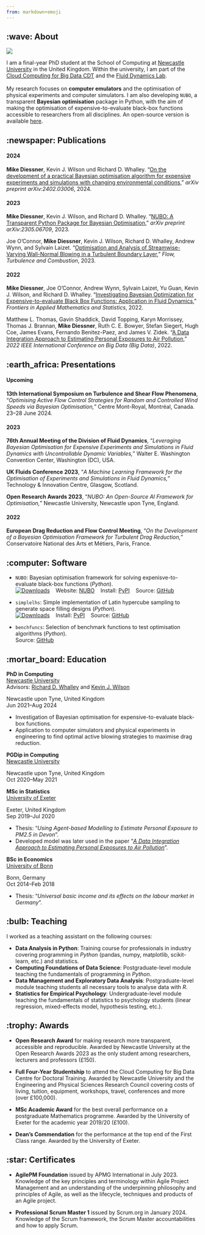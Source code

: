 ```yaml
---
from: markdown+emoji
---
```

## :wave: About
::: {layout-ncol=2}
![](profile.jpg)

I am a final-year PhD student at the School of Computing at [Newcastle
University](https://www.ncl.ac.uk) in the United Kingdom. Within the university,
I am part of the [Cloud Computing for Big Data CDT](
https://www.ncl.ac.uk/bigdata/) and the [Fluid Dynamics Lab](
https://www.experimental-fluid-dynamics.com).  
\
My research focuses on **computer emulators** and the optimisation of physical
experiments and computer simulators. I am also developing `NUBO`, a transparent
**Bayesian optimisation** package in Python, with the aim of making the
optimisation of expensive-to-evaluate black-box functions accessible to
researchers from all disciplines. An open-source version is available [here](
https://mikediessner.github.io/nubo).
:::


## :newspaper: Publications

#### 2024
**Mike Diessner**, Kevin J. Wilson und Richard D. Whalley. "[On the development
of a practical Bayesian optimisation algorithm for expensive experiments and
simulations with changing environmental conditions](
https://doi.org/10.48550/arXiv.2402.03006)," _arXiv preprint arXiv:2402.03006_,
2024.

#### 2023
**Mike Diessner**, Kevin J. Wilson, and Richard D. Whalley. "[NUBO: A
Transparent Python Package for Bayesian Optimisation](
https://arxiv.org/abs/2305.06709)," _arXiv preprint arXiv:2305.06709_, 2023. 

Joe O’Connor, **Mike Diessner**, Kevin J. Wilson, Richard D. Whalley, Andrew
Wynn, and Sylvain Laizet. "[Optimisation and Analysis of Streamwise-Varying
Wall-Normal Blowing in a Turbulent Boundary Layer](
https://link.springer.com/article/10.1007/s10494-023-00408-3)," _Flow,
Turbulence and Combustion_, 2023.

#### 2022
**Mike Diessner**, Joe O'Connor, Andrew Wynn, Sylvain Laizet, Yu Guan, Kevin J.
Wilson, and Richard D. Whalley. "[Investigating Bayesian Optimization for
Expensive-to-evaluate Black Box Functions: Application in Fluid Dynamics](
https://www.frontiersin.org/articles/10.3389/fams.2022.1076296/full),"
_Frontiers in Applied Mathematics and Statistics_, 2022. 

Matthew L. Thomas, Gavin Shaddick, David Topping, Karyn Morrissey, Thomas J.
Brannan, **Mike Diessner**, Ruth C. E. Bowyer, Stefan Siegert, Hugh Coe, James
Evans, Fernando Benitez-Paez, and James V. Zidek. "[A Data Integration Approach
to Estimating Personal Exposures to Air Pollution](
https://ieeexplore.ieee.org/abstract/document/10020701)," _2022 IEEE
International Conference on Big Data (Big Data)_, 2022.


## :earth_africa: Presentations

#### Upcoming
**13th International Symposium on Turbulence and Shear Flow Phenomena**,
"*Optimising Active Flow Control Strategies for Random and Controlled Wind
Speeds via Bayesian Optimisation,*" Centre Mont-Royal, Montréal, Canada. 23--28
June 2024.

#### 2023
**76th Annual Meeting of the Division of Fluid Dynamics**, "*Leveraging Bayesian
Optimisation for Expensive Experiments and Simulations in Fluid Dynamics with
Uncontrollable Dynamic Variables,*" Walter E. Washington Convention Center,
Washington (DC), USA.

**UK Fluids Conference 2023**, "*A Machine Learning Framework for the
Optimisation of Experiments and Simulations in Fluid Dynamics,*" Technology &
Innovation Centre, Glasgow, Scotland. 

**Open Research Awards 2023**, "*NUBO: An Open-Source AI Framework for
Optimisation,*" Newcastle University, Newcastle upon Tyne, England.

#### 2022
**European Drag Reduction and Flow Control Meeting**, "*On the Development of a
Bayesian Optimisation Framework for Turbulent Drag Reduction,*" Conservatoire
National des Arts et Métiers, Paris, France.


## :computer: Software

- `NUBO`: Bayesian optimisation framework for solving expenisve-to-evaluate
black-box functions (*Python*).  
  [![Downloads](https://static.pepy.tech/personalized-badge/nubopy?period=total&units=none&left_color=grey&right_color=blue&left_text=Downloads&)](https://pepy.tech/project/nubopy)
  &nbsp;&nbsp; Website: [NUBO](https://mikediessner.github.io/nubo)
  &nbsp;&nbsp; Install: [PyPI](https://pypi.org/project/nubopy/)
  &nbsp;&nbsp; Source: [GitHub](https://github.com/mikediessner/nubo) 

- `simplelhs`: Simple implementation of Latin hypercube sampling to generate
space filling designs (*Python*).  
  [![Downloads](https://static.pepy.tech/personalized-badge/simplelhs?period=total&units=none&left_color=grey&right_color=blue&left_text=Downloads&)](https://pepy.tech/project/simplelhs)
  &nbsp;&nbsp; Install: [PyPI](https://pypi.org/project/simplelhs/)
  &nbsp;&nbsp; Source: [GitHub](https://github.com/mikediessner/simplelhs) 

- `benchfuncs`: Selection of benchmark functions to test optimisation algorithms 
(*Python*).  
  Source: [GitHub](https://github.com/mikediessner/benchfuncs)


## :mortar_board: Education

::: {.d-flex .justify-content-between}
::: {}
**PhD in Computing**  
[Newcastle University](https://www.ncl.ac.uk)  
Advisors: [Richard D. Whalley](https://www.ncl.ac.uk/engineering/staff/profile/richardwhalley.html) 
and [Kevin J. Wilson](https://www.ncl.ac.uk/maths-physics/people/profile/kevinwilson.html)  
:::
::: {.text-end}
Newcastle upon Tyne, United Kingdom  
Jun 2021--Aug 2024  
:::
:::
- Investigation of Bayesian optimisation for expensive-to-evaluate black-box
functions.
- Application to computer simulators and physical experiments in engineering to
find optimal active blowing strategies to maximise drag reduction. 


:::: {.d-flex .justify-content-between}
::: {}
**PGDip in Computing**  
[Newcastle University](https://www.ncl.ac.uk)  
:::
::: {.text-end}
Newcastle upon Tyne, United Kingdom  
Oct 2020--May 2021  
:::
::::


:::: {.d-flex .justify-content-between}
::: {}
**MSc in Statistics**  
[University of Exeter](https://www.exeter.ac.uk)  
:::
::: {.text-end}
Exeter, United Kingdom  
Sep 2019--Jul 2020  
:::
::::
- Thesis: "*Using Agent-based Modelling to Estimate Personal Exposure to PM2.5 in Devon*".
- Developed model was later used in the paper "[*A Data Integration Approach to Estimating Personal Exposures to Air Pollution*](https://ieeexplore.ieee.org/abstract/document/10020701)".

:::: {.d-flex .justify-content-between}
::: {}
**BSc in Economics**  
[University of Bonn](https://www.uni-bonn.de/en/home?set_language=en)  
:::
::: {.text-end}
Bonn, Germany  
Oct 2014--Feb 2018  
:::
::::
- Thesis: "*Universal basic income and its effects on the labour market in Germany*".  

## :bulb: Teaching

I worked as a teaching assistant on the following courses:  

- **Data Analysis in Python**: Training course for professionals in industry
covering programming in *Python* (pandas, numpy, matplotlib, scikit-learn, etc.)
and statistics.
- **Computing Foundations of Data Science**: Postgraduate-level module teaching
the fundamentals of programming in *Python*.
- **Data Management and Exploratory Data Analysis**: Postgraduate-level module
teaching students all necessary tools to analyse data with *R*.
- **Statistics for Empirical Psychology**: Undergraduate-level module teaching
the fundamentals of statistics to psychology students (linear regression,
mixed-effects model, hypothesis testing, etc.).


## :trophy: Awards

- **Open Research Award** for making research more transparent, accessible and
reproducible. Awarded by Newcastle University at the Open Research Awards 2023
as the only student among researchers, lecturers and professors (£150).

- **Full Four-Year Studentship** to attend the Cloud Computing for Big Data
Centre for Doctoral Training. Awarded by Newcastle University and the
Engineering and Physical Sciences Research Council covering costs of living,
tuition, equipment, workshops, travel, conferences and more (over £100,000).

- **MSc Academic Award** for the best overall performance on a postgraduate
Mathematics programme. Awarded by the University of Exeter for the academic
year 2019/20 (£100).

- **Dean's Commendation** for the performance at the top end of the First Class
range. Awarded by the University of Exeter.


## :star: Certificates

- **AgilePM Foundation** issued by APMG International in July 2023. Knowledge of
the key principles and terminology within Agile Project Management and an
understanding of the underpinning philosophy and principles of Agile, as well as
the lifecycle, techniques and products of an Agile project.

- **Professional Scrum Master 1** issued by Scrum.org in January 2024. Knowledge
of the Scrum framework, the Scrum Master accountabilities and how to apply
Scrum.
